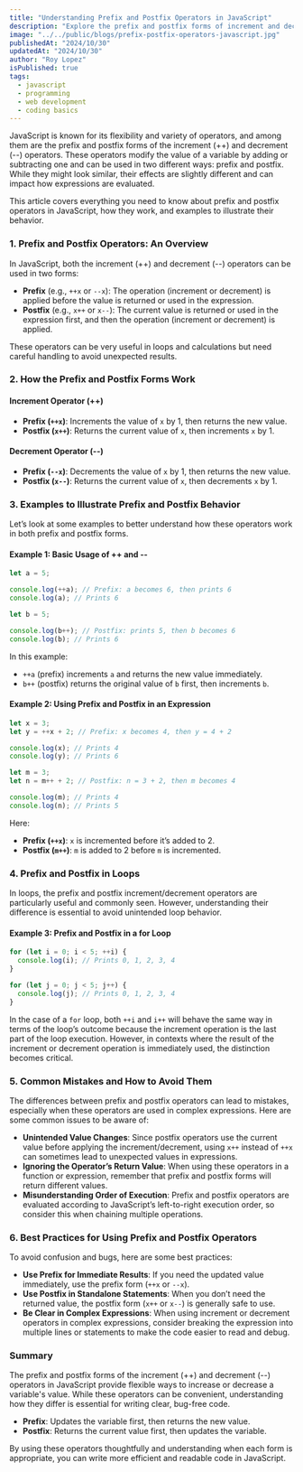 ```yaml
---
title: "Understanding Prefix and Postfix Operators in JavaScript"
description: "Explore the prefix and postfix forms of increment and decrement operators in JavaScript, their differences, and how to use them effectively in expressions and loops."
image: "../../public/blogs/prefix-postfix-operators-javascript.jpg"
publishedAt: "2024/10/30"
updatedAt: "2024/10/30"
author: "Roy Lopez"
isPublished: true
tags:
  - javascript
  - programming
  - web development
  - coding basics
---
```


JavaScript is known for its flexibility and variety of operators, and among them are the prefix and postfix forms of the increment (++) and decrement (--) operators. These operators modify the value of a variable by adding or subtracting one and can be used in two different ways: prefix and postfix. While they might look similar, their effects are slightly different and can impact how expressions are evaluated.

This article covers everything you need to know about prefix and postfix operators in JavaScript, how they work, and examples to illustrate their behavior.

### 1. Prefix and Postfix Operators: An Overview

In JavaScript, both the increment (++) and decrement (--) operators can be used in two forms:

- **Prefix** (e.g., `++x` or `--x`): The operation (increment or decrement) is applied before the value is returned or used in the expression.
- **Postfix** (e.g., `x++` or `x--`): The current value is returned or used in the expression first, and then the operation (increment or decrement) is applied.

These operators can be very useful in loops and calculations but need careful handling to avoid unexpected results.

### 2. How the Prefix and Postfix Forms Work

#### Increment Operator (++)

- **Prefix (`++x`)**: Increments the value of `x` by 1, then returns the new value.
- **Postfix (`x++`)**: Returns the current value of `x`, then increments `x` by 1.

#### Decrement Operator (--)

- **Prefix (`--x`)**: Decrements the value of `x` by 1, then returns the new value.
- **Postfix (`x--`)**: Returns the current value of `x`, then decrements `x` by 1.

### 3. Examples to Illustrate Prefix and Postfix Behavior

Let’s look at some examples to better understand how these operators work in both prefix and postfix forms.

#### Example 1: Basic Usage of ++ and --

```javascript
let a = 5;

console.log(++a); // Prefix: a becomes 6, then prints 6
console.log(a); // Prints 6

let b = 5;

console.log(b++); // Postfix: prints 5, then b becomes 6
console.log(b); // Prints 6
```

In this example:

- `++a` (prefix) increments `a` and returns the new value immediately.
- `b++` (postfix) returns the original value of `b` first, then increments `b`.

#### Example 2: Using Prefix and Postfix in an Expression

```javascript
let x = 3;
let y = ++x + 2; // Prefix: x becomes 4, then y = 4 + 2

console.log(x); // Prints 4
console.log(y); // Prints 6

let m = 3;
let n = m++ + 2; // Postfix: n = 3 + 2, then m becomes 4

console.log(m); // Prints 4
console.log(n); // Prints 5
```

Here:

- **Prefix (`++x`)**: `x` is incremented before it’s added to 2.
- **Postfix (`m++`)**: `m` is added to 2 before `m` is incremented.

### 4. Prefix and Postfix in Loops

In loops, the prefix and postfix increment/decrement operators are particularly useful and commonly seen. However, understanding their difference is essential to avoid unintended loop behavior.

#### Example 3: Prefix and Postfix in a for Loop

```javascript
for (let i = 0; i < 5; ++i) {
  console.log(i); // Prints 0, 1, 2, 3, 4
}

for (let j = 0; j < 5; j++) {
  console.log(j); // Prints 0, 1, 2, 3, 4
}
```

In the case of a `for` loop, both `++i` and `i++` will behave the same way in terms of the loop’s outcome because the increment operation is the last part of the loop execution. However, in contexts where the result of the increment or decrement operation is immediately used, the distinction becomes critical.

### 5. Common Mistakes and How to Avoid Them

The differences between prefix and postfix operators can lead to mistakes, especially when these operators are used in complex expressions. Here are some common issues to be aware of:

- **Unintended Value Changes**: Since postfix operators use the current value before applying the increment/decrement, using `x++` instead of `++x` can sometimes lead to unexpected values in expressions.
- **Ignoring the Operator’s Return Value**: When using these operators in a function or expression, remember that prefix and postfix forms will return different values.
- **Misunderstanding Order of Execution**: Prefix and postfix operators are evaluated according to JavaScript’s left-to-right execution order, so consider this when chaining multiple operations.

### 6. Best Practices for Using Prefix and Postfix Operators

To avoid confusion and bugs, here are some best practices:

- **Use Prefix for Immediate Results**: If you need the updated value immediately, use the prefix form (`++x` or `--x`).
- **Use Postfix in Standalone Statements**: When you don’t need the returned value, the postfix form (`x++` or `x--`) is generally safe to use.
- **Be Clear in Complex Expressions**: When using increment or decrement operators in complex expressions, consider breaking the expression into multiple lines or statements to make the code easier to read and debug.

### Summary

The prefix and postfix forms of the increment (++) and decrement (--) operators in JavaScript provide flexible ways to increase or decrease a variable's value. While these operators can be convenient, understanding how they differ is essential for writing clear, bug-free code.

- **Prefix**: Updates the variable first, then returns the new value.
- **Postfix**: Returns the current value first, then updates the variable.

By using these operators thoughtfully and understanding when each form is appropriate, you can write more efficient and readable code in JavaScript.
